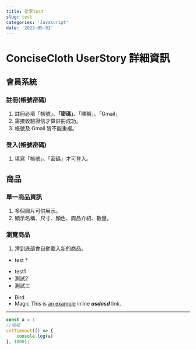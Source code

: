 ```yaml
---
title: 從零test
slug: test
categories: 'Javascript'
date: '2023-05-02'
---
```


# ConciseCloth UserStory 詳細資訊

## 會員系統

### 註冊(帳號密碼)

1. 註冊必填「帳號」、__「密碼」__、「暱稱」、「Gmail」
2. 需接收驗證信才算註冊成功。
3. 帳號及 Gmail 皆不能重複。

### 登入(帳號密碼)

1. 填寫「帳號」、「密碼」才可登入。

## 商品

### 單一商品資訊

1. 多個圖片可供展示。
2. 顯示名稱、尺寸、顏色、商品介紹、數量。

### 瀏覽商品

1. 滑到底部會自動載入新的商品。
*  test *
- test1
- 測試2
- 測試三
*   Bird
*   Magic
This is [an example](http://example.com/"Title") inline **_asdasd_** link.

--- 

```js
const a = 1
//喵喵
setTimeout(() => {
    console.log(a)
}, 1000);
```